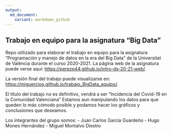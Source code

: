 ---
output: 
  md_document:
    variant: markdown_github
---

## Trabajo en equipo para la asignatura "Big Data"

Repo utilizado para elaborar el trabajo en equipo para la asignatura "Programación y manejo de datos en la era del Big Data" de la Universitat de València durante el curso 2020-2021. La página web de la asignatura puede verse aquí: <https://perezp44.github.io/intro-ds-20-21-web/>.

<!-- El párrafo de arriba has de dejarlo tal cual. No has de cambiar nada!!-->

<!-- En la linea de abajo has de sustituir "perezp44" por tu usuario de Github-->
La versión final del trabajo puede visualizarse en: <https://miguercios.github.io/trabajo_BigData_equipo/>. 


<!-- Abajo podéis escribir lo que queráis, igual un resumen del trabajo, o ..., o ... pero al menos, tenéis que poner el título del trabajo y el nombre de los componentes del equipo-->

El título del trabajo no es definitivo, vendrá a ser "Incidencia del Covid-19 en la Comunidad Valenciana"
Estamos aun manipulando los datos para que queden lo más cómodo posible y podamos hacer los gráficos y conclusiones que deseamos.

Los integrantes del grupo somos:
- Juan Carlos García Guardeño
- Hugo Moneo Hernández
- Miguel Montalvo Diestro



<!-- Finalmente, acuérdate que cuando hayas hecho los cambios y hayas dejado este archivo como hayáis decidido, TENEIS que knittearlo para que los cambio se actualicen en el fichero Readme.md, que es el que finalmente se visualizará en Github-->

